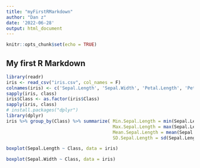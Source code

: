 ```yaml
---
title: "myFirstRMarkdown"
author: "Dan z"
date: '2022-06-28'
output: html_document
---
```


```r
knitr::opts_chunk$set(echo = TRUE)
```

## My first R Markdown

```r
library(readr)
iris <- read_csv("iris.csv", col_names = F)
colnames(iris) <- c('Sepal.Length', 'Sepal.Width', 'Petal.Length', 'Petal.Width', 'Class')
sapply(iris, class)
iris$Class <- as.factor(iris$Class)
sapply(iris, class)
# install.packages("dplyr")
library(dplyr)
iris %>% group_by(Class) %>% summarize( Min.Sepal.Length = min(Sepal.Length, na.rm=T),
                                        Max.Sepal.Length = max(Sepal.Length, na.rm=T),
                                        Mean.Sepal.Length = mean(Sepal.Length, na.rm=T),
                                        SD.Sepal.Length = sd(Sepal.Length, na.rm=T))  %>% as.data.frame()
```

```r
boxplot(Sepal.Length ~ Class, data = iris)
```

```r
boxplot(Sepal.Width ~ Class, data = iris)
```